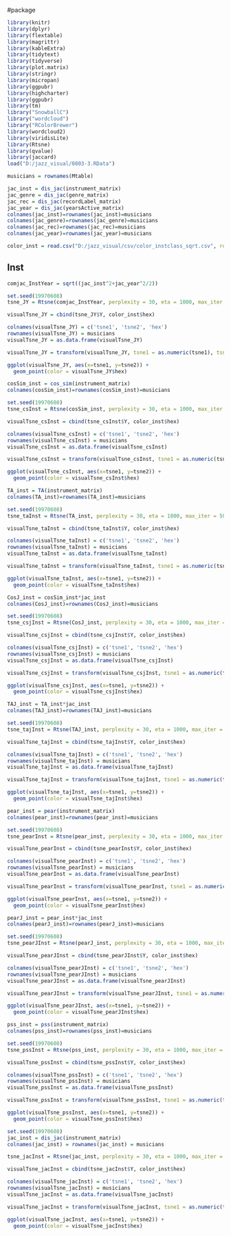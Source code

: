 #package 
```r
library(knitr)
library(dplyr)
library(flextable)
library(magrittr)
library(kableExtra)
library(tidytext)
library(tidyverse)
library(plot.matrix)
library(stringr)
library(micropan)
library(ggpubr)
library(highcharter)
library(ggpubr)
library(tm)
library("SnowballC")
library("wordcloud")
library("RColorBrewer")
library(wordcloud2)
library(viridisLite)
library(Rtsne)
library(qvalue)
library(jaccard)
load("D:/jazz_visual/0803-3.RData")
```

```r
musicians = rownames(Mtable)

jac_inst = dis_jac(instrument_matrix)
jac_genre = dis_jac(genre_matrix)
jac_rec = dis_jac(recordLabel_matrix)
jac_year = dis_jac(yearsActive_matrix)
colnames(jac_inst)=rownames(jac_inst)=musicians
colnames(jac_genre)=rownames(jac_genre)=musicians
colnames(jac_rec)=rownames(jac_rec)=musicians
colnames(jac_year)=rownames(jac_year)=musicians

color_inst = read.csv("D:/jazz_visual/csv/color_instclass_sqrt.csv", row.names = 1)
```

## Inst
```r
comjac_InstYear = sqrt((jac_inst^2+jac_year^2/2))

set.seed(19970608)
tsne_JY = Rtsne(comjac_InstYear, perplexity = 30, eta = 1000, max_iter = 5000, check_duplicates = FALSE)

visualTsne_JY = cbind(tsne_JY$Y, color_inst$hex)

colnames(visualTsne_JY) = c('tsne1', 'tsne2', 'hex')
rownames(visualTsne_JY) = musicians
visualTsne_JY = as.data.frame(visualTsne_JY)

visualTsne_JY = transform(visualTsne_JY, tsne1 = as.numeric(tsne1), tsne2 = as.numeric(tsne2))

ggplot(visualTsne_JY, aes(x=tsne1, y=tsne2)) +
  geom_point(color = visualTsne_JY$hex)
```

```r
cosSim_inst = cos_sim(instrument_matrix)
colnames(cosSim_inst)=rownames(cosSim_inst)=musicians
```

```r
set.seed(19970608)
tsne_csInst = Rtsne(cosSim_inst, perplexity = 30, eta = 1000, max_iter = 5000, check_duplicates = FALSE)

visualTsne_csInst = cbind(tsne_csInst$Y, color_inst$hex)

colnames(visualTsne_csInst) = c('tsne1', 'tsne2', 'hex')
rownames(visualTsne_csInst) = musicians
visualTsne_csInst = as.data.frame(visualTsne_csInst)

visualTsne_csInst = transform(visualTsne_csInst, tsne1 = as.numeric(tsne1), tsne2 = as.numeric(tsne2))

ggplot(visualTsne_csInst, aes(x=tsne1, y=tsne2)) +
  geom_point(color = visualTsne_csInst$hex)
```

```r
TA_inst = TA(instrument_matrix)
colnames(TA_inst)=rownames(TA_inst)=musicians

set.seed(19970608)
tsne_taInst = Rtsne(TA_inst, perplexity = 30, eta = 1000, max_iter = 5000, check_duplicates = FALSE)

visualTsne_taInst = cbind(tsne_taInst$Y, color_inst$hex)

colnames(visualTsne_taInst) = c('tsne1', 'tsne2', 'hex')
rownames(visualTsne_taInst) = musicians
visualTsne_taInst = as.data.frame(visualTsne_taInst)

visualTsne_taInst = transform(visualTsne_taInst, tsne1 = as.numeric(tsne1), tsne2 = as.numeric(tsne2))

ggplot(visualTsne_taInst, aes(x=tsne1, y=tsne2)) +
  geom_point(color = visualTsne_taInst$hex)
```

```r
CosJ_inst = cosSim_inst*jac_inst
colnames(CosJ_inst)=rownames(CosJ_inst)=musicians

set.seed(19970608)
tsne_csjInst = Rtsne(CosJ_inst, perplexity = 30, eta = 1000, max_iter = 5000, check_duplicates = FALSE)

visualTsne_csjInst = cbind(tsne_csjInst$Y, color_inst$hex)

colnames(visualTsne_csjInst) = c('tsne1', 'tsne2', 'hex')
rownames(visualTsne_csjInst) = musicians
visualTsne_csjInst = as.data.frame(visualTsne_csjInst)

visualTsne_csjInst = transform(visualTsne_csjInst, tsne1 = as.numeric(tsne1), tsne2 = as.numeric(tsne2))

ggplot(visualTsne_csjInst, aes(x=tsne1, y=tsne2)) +
  geom_point(color = visualTsne_csjInst$hex)
```

```r
TAJ_inst = TA_inst*jac_inst
colnames(TAJ_inst)=rownames(TAJ_inst)=musicians

set.seed(19970608)
tsne_tajInst = Rtsne(TAJ_inst, perplexity = 30, eta = 1000, max_iter = 5000, check_duplicates = FALSE)

visualTsne_tajInst = cbind(tsne_tajInst$Y, color_inst$hex)

colnames(visualTsne_tajInst) = c('tsne1', 'tsne2', 'hex')
rownames(visualTsne_tajInst) = musicians
visualTsne_tajInst = as.data.frame(visualTsne_tajInst)

visualTsne_tajInst = transform(visualTsne_tajInst, tsne1 = as.numeric(tsne1), tsne2 = as.numeric(tsne2))

ggplot(visualTsne_tajInst, aes(x=tsne1, y=tsne2)) +
  geom_point(color = visualTsne_tajInst$hex)
```
```r
pear_inst = pear(instrument_matrix)
colnames(pear_inst)=rownames(pear_inst)=musicians

set.seed(19970608)
tsne_pearInst = Rtsne(pear_inst, perplexity = 30, eta = 1000, max_iter = 5000, check_duplicates = FALSE)

visualTsne_pearInst = cbind(tsne_pearInst$Y, color_inst$hex)

colnames(visualTsne_pearInst) = c('tsne1', 'tsne2', 'hex')
rownames(visualTsne_pearInst) = musicians
visualTsne_pearInst = as.data.frame(visualTsne_pearInst)

visualTsne_pearInst = transform(visualTsne_pearInst, tsne1 = as.numeric(tsne1), tsne2 = as.numeric(tsne2))

ggplot(visualTsne_pearInst, aes(x=tsne1, y=tsne2)) +
  geom_point(color = visualTsne_pearInst$hex)
```

```r
pearJ_inst = pear_inst*jac_inst
colnames(pearJ_inst)=rownames(pearJ_inst)=musicians

set.seed(19970608)
tsne_pearJInst = Rtsne(pearJ_inst, perplexity = 30, eta = 1000, max_iter = 5000, check_duplicates = FALSE)

visualTsne_pearJInst = cbind(tsne_pearJInst$Y, color_inst$hex)

colnames(visualTsne_pearJInst) = c('tsne1', 'tsne2', 'hex')
rownames(visualTsne_pearJInst) = musicians
visualTsne_pearJInst = as.data.frame(visualTsne_pearJInst)

visualTsne_pearJInst = transform(visualTsne_pearJInst, tsne1 = as.numeric(tsne1), tsne2 = as.numeric(tsne2))

ggplot(visualTsne_pearJInst, aes(x=tsne1, y=tsne2)) +
  geom_point(color = visualTsne_pearJInst$hex)
```
```r
pss_inst = pss(instrument_matrix)
colnames(pss_inst)=rownames(pss_inst)=musicians

set.seed(19970608)
tsne_pssInst = Rtsne(pss_inst, perplexity = 30, eta = 1000, max_iter = 5000, check_duplicates = FALSE)

visualTsne_pssInst = cbind(tsne_pssInst$Y, color_inst$hex)

colnames(visualTsne_pssInst) = c('tsne1', 'tsne2', 'hex')
rownames(visualTsne_pssInst) = musicians
visualTsne_pssInst = as.data.frame(visualTsne_pssInst)

visualTsne_pssInst = transform(visualTsne_pssInst, tsne1 = as.numeric(tsne1), tsne2 = as.numeric(tsne2))

ggplot(visualTsne_pssInst, aes(x=tsne1, y=tsne2)) +
  geom_point(color = visualTsne_pssInst$hex)
```


```r
set.seed(19970608)
jac_inst = dis_jac(instrument_matrix)
colnames(jac_inst) = rownames(jac_inst) = musicians

tsne_jacInst = Rtsne(jac_inst, perplexity = 30, eta = 1000, max_iter = 5000, check_duplicates = FALSE)

visualTsne_jacInst = cbind(tsne_jacInst$Y, color_inst$hex)

colnames(visualTsne_jacInst) = c('tsne1', 'tsne2', 'hex')
rownames(visualTsne_jacInst) = musicians
visualTsne_jacInst = as.data.frame(visualTsne_jacInst)

visualTsne_jacInst = transform(visualTsne_jacInst, tsne1 = as.numeric(tsne1), tsne2 = as.numeric(tsne2))

ggplot(visualTsne_jacInst, aes(x=tsne1, y=tsne2)) +
  geom_point(color = visualTsne_jacInst$hex)
```